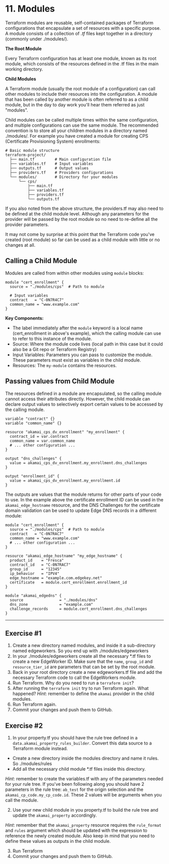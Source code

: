 # 11. Modules

Terraform modules are reusable, self-contained packages of Terraform configurations that encapsulate a set of resources with a specific purpose. A module consists of a collection of _.tf_ files kept together in a directory (commonly under ./modules/). 

**The Root Module**

Every Terraform configuration has at least one module, known as its root module, which consists of the resources defined in the .tf files in the main working directory.

**Child Modules**

A Terraform module (usually the root module of a configuration) can call other modules to include their resources into the configuration. A module that has been called by another module is often referred to as a child module, but in the day to day work you'll hear them referred as just "modules". 

Child modules can be called multiple times within the same configuration, and multiple configurations can use the same module. The recommended convention is to store all your children modules in a directory named ./modules/. For example you have created a module for creating CPS (Certificate Provisioning System) enrollments:

```text {6-7}
# Basic module structure
terraform-project/
  ├── main.tf         # Main configuration file
  ├── variables.tf    # Input variables
  ├── outputs.tf      # Output values
  ├── providers.tf    # Providers configurations
  └── modules/        # Directory for your modules
      └── cps/
          ├── main.tf
          ├── variables.tf
          ├── providers.tf
          └── outputs.tf
```

If you also noted from the above structure, the providers.tf may also need to be defined at the child module level. Although any parameters for the provider will be passed by the root module so no need to re-define all the provider parameters.

It may not come by surprise at this point that the Terraform code you've created (root module) so far can be used as a child module with little or no changes at all.

## Calling a Child Module
Modules are called from within other modules using `module` blocks:
```hcl filename="main.tf" {2}
module "cert_enrollment" {
  source = "./modules/cps"  # Path to module
  
  # Input variables
  contract   = "C-0N7R4C7"
  common_name = "www.example.com"
}
```

**Key Components:**
* The label immediately after the `module` keyword is a local name (cert_enrollment in above's example), which the calling module can use to refer to this instance of the module.
* Source: Where the module code lives (local path in this case but it could also be a Git repo or Terraform Registry)
* Input Variables: Parameters you can pass to customize the module. These parameters must exist as variables in the child module.
* Resources: The `my-module` contains the resources.

## Passing values from Child Module
The resources defined in a module are encapsulated, so the calling module cannot access their attributes directly. However, the child module can declare output values to selectively export certain values to be accessed by the calling module.   

```hcl filename="./modules/cps/variables.tf" copy
variable "contract" {}
variable "common_name" {}
```

```hcl filename="./modules/cps/main.tf" copy {}
resource "akamai_cps_dv_enrollment" "my_enrollment" {
  contract_id = var.contract
  common_name = var.common_name
  # ... other configuration ...
}
```

```hcl filename="./modules/cps/outputs.tf" copy {}
output "dns_challenges" {
  value = akamai_cps_dv_enrollment.my_enrollment.dns_challenges
}

output "enrollment_id" {
  value = akamai_cps_dv_enrollment.my_enrollment.id
}
```

The outputs are values that the module returns for other parts of your code to use. In the example above the certificate enrollment ID can be used in the `akamai_edge_hostname` resource, and the DNS Challenges for the certificate domain validation can be used to update Edge DNS records in a different module:

```hcl filename="main.tf" copy {14,20}
module "cert_enrollment" {
  source = "./modules/cps"  # Path to module
  contract   = "C-0N7RAC7"
  common_name = "www.example.com"
  # ... other configuration ...
}

resource "akamai_edge_hostname" "my_edge_hostname" {
  product_id    = "Fresca"
  contract_id   = "C-0N7RAC7"
  group_id      = "12345"
  ip_behavior   = "IPV4"
  edge_hostname = "example.com.edgekey.net"
  certificate   = module.cert_enrollment.enrollment_id
}

module "akamai_edgedns" {
  source                = "./modules/dns"
  dns_zone              = "example.com"
  challenge_records     = module.cert_enrollment.dns_challenges
}
```

---


## Exercise \#1
1. Create a new directory named modules, and inside it a sub-directory named edgeworkers. So you end up with ./modules/edgeworkers
2. In your ./modules/edgeworkers create all the necessary *.tf files to create a new EdgeWorker ID. Make sure that the `name`, `group_id` and `resource_tier_id` are parameters that can be set by the root module.
3. Back in your root directory create a new edgeworkers.tf file and add the necessary Terraform code to call the EdgeWorkers module. 
4. Run Terraform. Why do you need to run a `terraform init`?
5. After running the `terraform init` try to run Terraform again. What happened? _Hint_: remember to define the `akamai` provider in the child modules.
6. Run Terraform again. 
7. Commit your changes and push them to GitHub. 

## Exercise \#2
1. In your property.tf you should have the rule tree defined in a `data.akamai_property_rules_builder`. Convert this data source to a Terraform module instead. 
  - Create a new directory inside the modules directory and name it rules. So ./modules/rules
  - Add all the necessary child module *.tf files inside this directory.

_Hint_: remember to create the variables.tf with any of the parameters needed for your rule tree. If you've been following along you should have 2 parameters in the rule tree: `ab_test` for the origin selection and the `akamai_cp_code.my_cp_code.id`. These 2 values will be arguments when you call the module. 

2. Use your new child module in you property.tf to build the rule tree and update the `akamai_property` accordingly.

_Hint_: remember that the `akamai_property` resource requires the `rule_format` and `rules` argument which should be updated with the expression to reference the newly created module. Also keep in mind that you need to define these values as outputs in the child module.

3. Run Terraform 
4. Commit your changes and push them to GitHub. 